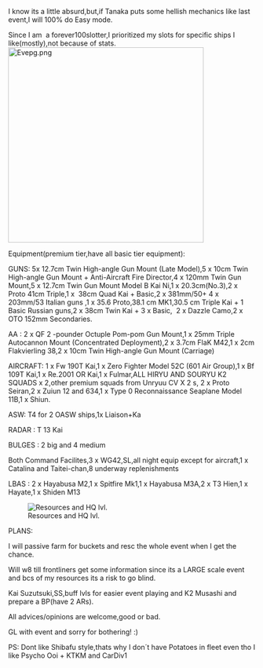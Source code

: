 I know its a little absurd,but,if Tanaka puts some hellish mechanics like last event,I will 100% do Easy mode.

Since I am  a forever100slotter,I prioritized my slots for specific ships I like(mostly),not because of stats.[[File:Evepg.png|thumb|398px]]

























Equipment(premium tier,have all basic tier equipment):

GUNS: 5x 12.7cm Twin High-angle Gun Mount (Late Model),5 x 10cm Twin High-angle Gun Mount + Anti-Aircraft Fire Director,4 x 120mm Twin Gun Mount,5 x 12.7cm Twin Gun Mount Model B Kai Ni,1 x 20.3cm(No.3),2 x Proto 41cm Triple,1 x  38cm Quad Kai + Basic,2 x 381mm/50+ 4 x 203mm/53 Italian guns ,1 x 35.6 Proto,38.1 cm MK1,30.5 cm Triple Kai + 1 Basic Russian guns,2 x 38cm Twin Kai + 3 x Basic,  2 x Dazzle Camo,2 x OTO 152mm Secondaries.

AA : 2 x QF 2 -pounder Octuple Pom-pom Gun Mount,1 x 25mm Triple Autocannon Mount (Concentrated Deployment),2 x 3.7cm FlaK M42,1 x 2cm Flakvierling 38,2 x 10cm Twin High-angle Gun Mount (Carriage)

AIRCRAFT: 1 x Fw 190T Kai,1 x Zero Fighter Model 52C (601 Air Group),1 x Bf 109T Kai,1 x Re.2001 OR Kai,1 x Fulmar,ALL HIRYU AND SOURYU K2 SQUADS x 2,other premium squads from Unryuu CV X 2 s, 2 x Proto Seiran,2 x Zuiun 12 and 634,1 x Type 0 Reconnaissance Seaplane Model 11B,1 x Shiun.

ASW: T4 for 2 OASW ships,1x Liaison+Ka

RADAR : T 13 Kai

BULGES : 2 big and 4 medium 

Both Command Facilites,3 x WG42,SL,all night equip except for aircraft,1 x Catalina and Taitei-chan,8 underway replenishments

LBAS : 2 x Hayabusa M2,1 x Spitfire Mk1,1 x Hayabusa M3A,2 x T3 Hien,1 x Hayate,1 x Shiden M13

[[File:Passiveee.png|thumb|Resources and HQ lvl.]]







PLANS:

I will passive farm for buckets and resc the whole event when I get the chance.

Will w8 till frontliners get some information since its a LARGE scale event and bcs of my resources its a risk to go blind.

Kai Suzutsuki,SS,buff lvls for easier event playing and K2 Musashi and prepare a BP(have 2 ARs).

All advices/opinions are welcome,good or bad.

GL with event and sorry for bothering! :)

PS: Dont like Shibafu style,thats why I don´t have Potatoes in fleet even tho I like Psycho Ooi + KTKM and CarDiv1







​​​​<ac_metadata title="[Easy/Medium] Chances of clearing?"> </ac_metadata>